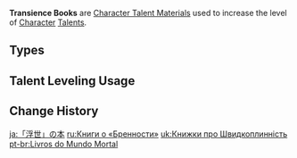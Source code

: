 {{Terminology Infobox
|image        = <gallery>
Item Teachings of Transience.png|Teachings
Item Guide to Transience.png|Guide
Item Philosophies of Transience.png|Philosophies
</gallery>
|type         = Item Groups
|type2        = Character Talent Materials
|type3        = Talent Books
|type4        = Talent Book Groups
|day1         = Monday
|day2         = Thursday
|day3         = Sunday
|source1      = Violet Court
}}
'''Transience Books''' are [[Character Talent Material]]s used to increase the level of [[Character]] [[Talents]].

==Types==
{{Material Quality
|2=Teachings of Transience
|3=Guide to Transience
|4=Philosophies of Transience
}}

==Talent Leveling Usage==
{{Talent Leveling Usage|item=Teachings of Transience|item2=Guide to Transience|item3=Philosophies of Transience|or=yes}}

==Change History==
{{Change History|2.0}}
[[Category:Transience Books| ]]

[[ja:「浮世」の本]]
[[ru:Книги о «Бренности»]]
[[uk:Книжки про Швидкоплинність]]
[[pt-br:Livros do Mundo Mortal]]